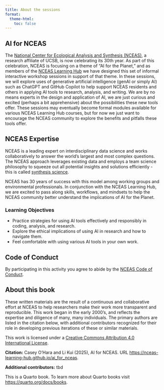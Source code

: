 ```yaml
---
title: About the sessions
format:
  theme-html:
    toc: false
---
```



## AI for NCEAS

The [National Center for Ecological Analysis and Synthesis (NCEAS)](https://www.nceas.ucsb.edu/), a research affiliate of UCSB,  is now celebrating its 30th year.  As part of this celebration, NCEAS is focusing on a theme of "AI for the Planet," and as members of the [NCEAS Learning Hub](https://www.nceas.ucsb.edu/learning-hub) we have designed this set of informal interactive workshop sessions in support of that theme.  In these sessions, we will explore uses of generative artificial intelligence (genAI or simply AI) such as ChatGPT and GitHub Copilot to help support NCEAS residents and others in applying AI tools to research, analysis, and writing.  We are by no means experts in the design and application of AI, we are just curious and excited (perhaps a bit apprehensive) about the possibilities these new tools offer.  These sessions may eventually become formal modules available for various NCEAS Learning Hub courses, but for now we just want to encourage the NCEAS community to explore the benefits and pitfalls these tools offer.


## NCEAS Expertise

NCEAS is a leading expert on interdisciplinary data science and works collaboratively to answer the world's largest and most complex questions. The NCEAS approach leverages existing data and employs a team science philosophy to squeeze out all potential insights and solutions efficiently - this is called [synthesis science](https://www.nceas.ucsb.edu/our-approach).

NCEAS has 30 years of success with this model among working groups and environmental professionals.  In conjunction with the NCEAS Learning Hub, we are excited to pass along skills, workflows, and mindsets to help the NCEAS community better understand the implications of AI for the Planet.


<!-- *June 10 - 13, 2024* -->

:::{.callout-tip}
### Learning Objectives

- Practice strategies for using AI tools effectively and responsibly in coding, analysis, and research.
- Explore the ethical implications of using AI in research and how to navigate them.
- Feel comfortable with using various AI tools in your own work.
:::


## Code of Conduct

By participating in this activity you agree to abide by the [NCEAS Code of Conduct](https://www.nceas.ucsb.edu/sites/default/files/2021-11/NCEAS_Code-of-Conduct_Nov2021_0.pdf).

## About this book

These written materials are the result of a continuous and collaborative effort at NCEAS to help researchers make their work more transparent and reproducible. This work began in the early 2000's, and reflects the expertise and diligence of many, many individuals. The primary authors are listed in the citation below, with additional contributors recognized for their role in developing previous iterations of these or similar materials.

This work is licensed under a [Creative Commons Attribution 4.0 International License](http://creativecommons.org/licenses/by/4.0/).

**Citation:** Casey O'Hara and Li Kui (2025), AI for NCEAS. URL <https://nceas-learning-hub.github.io/ai_for_nceas>.

**Additional contributors:** tbd

This is a Quarto book. To learn more about Quarto books visit <https://quarto.org/docs/books>.




